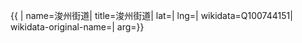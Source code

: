 {{ {{{1|PRC admin/showdata}}}|
name=浚州街道|
title=浚州街道|
lat=|
lng=|
wikidata=Q100744151|
wikidata-original-name=|
arg={{{arg|}}}}}